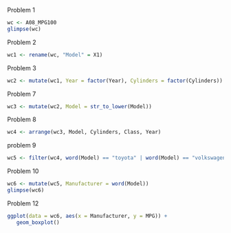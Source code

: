 Problem 1
```r
wc <- A08_MPG100
glimpse(wc)
```
Problem 2
```r
wc1 <- rename(wc, "Model" = X1)
```

Problem 3
```r
wc2 <- mutate(wc1, Year = factor(Year), Cylinders = factor(Cylinders))

```

Problem 7
```r
wc3 <- mutate(wc2, Model = str_to_lower(Model))
```

Problem 8
```r
wc4 <- arrange(wc3, Model, Cylinders, Class, Year)

```

problem 9
```r
wc5 <- filter(wc4, word(Model) == "toyota" | word(Model) == "volkswagen")

```

Problem 10
```r
wc6 <- mutate(wc5, Manufacturer = word(Model))
glimpse(wc6)
```
Problem 12
```r
ggplot(data = wc6, aes(x = Manufacturer, y = MPG)) +
   geom_boxplot()

```
